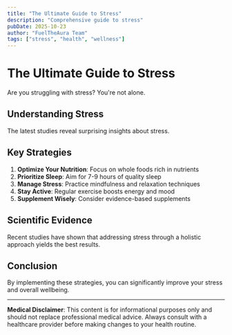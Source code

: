 ```yaml
---
title: "The Ultimate Guide to Stress"
description: "Comprehensive guide to stress"
pubDate: 2025-10-23
author: "FuelTheAura Team"
tags: ["stress", "health", "wellness"]
---
```


# The Ultimate Guide to Stress

Are you struggling with stress? You're not alone.

## Understanding Stress

The latest studies reveal surprising insights about stress.

## Key Strategies

1. **Optimize Your Nutrition**: Focus on whole foods rich in nutrients
2. **Prioritize Sleep**: Aim for 7-9 hours of quality sleep
3. **Manage Stress**: Practice mindfulness and relaxation techniques
4. **Stay Active**: Regular exercise boosts energy and mood
5. **Supplement Wisely**: Consider evidence-based supplements

## Scientific Evidence

Recent studies have shown that addressing stress through a holistic approach yields the best results.

## Conclusion

By implementing these strategies, you can significantly improve your stress and overall wellbeing.

---

**Medical Disclaimer**: This content is for informational purposes only and should not replace professional medical advice. Always consult with a healthcare provider before making changes to your health routine.
